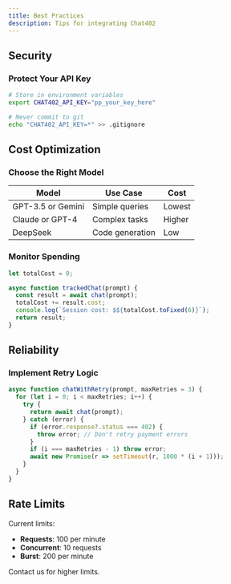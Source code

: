 ```yaml
---
title: Best Practices
description: Tips for integrating Chat402
---
```


## Security

### Protect Your API Key

```bash
# Store in environment variables
export CHAT402_API_KEY="pp_your_key_here"

# Never commit to git
echo "CHAT402_API_KEY=*" >> .gitignore
```

## Cost Optimization

### Choose the Right Model

| Model | Use Case | Cost |
|-------|----------|------|
| GPT-3.5 or Gemini | Simple queries | Lowest |
| Claude or GPT-4 | Complex tasks | Higher |
| DeepSeek | Code generation | Low |

### Monitor Spending

```javascript
let totalCost = 0;

async function trackedChat(prompt) {
  const result = await chat(prompt);
  totalCost += result.cost;
  console.log(`Session cost: $${totalCost.toFixed(6)}`);
  return result;
}
```

## Reliability

### Implement Retry Logic

```javascript
async function chatWithRetry(prompt, maxRetries = 3) {
  for (let i = 0; i < maxRetries; i++) {
    try {
      return await chat(prompt);
    } catch (error) {
      if (error.response?.status === 402) {
        throw error; // Don't retry payment errors
      }
      if (i === maxRetries - 1) throw error;
      await new Promise(r => setTimeout(r, 1000 * (i + 1)));
    }
  }
}
```

## Rate Limits

Current limits:
- **Requests**: 100 per minute
- **Concurrent**: 10 requests  
- **Burst**: 200 per minute

Contact us for higher limits.

